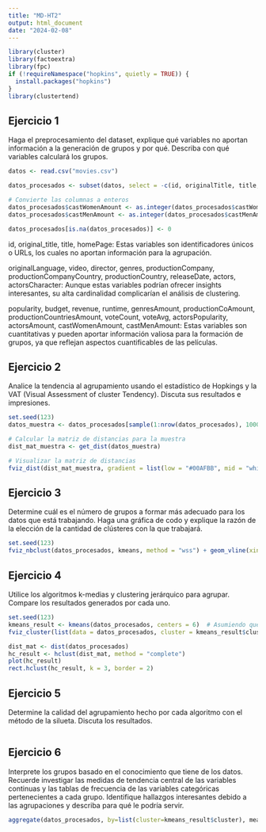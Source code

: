 ```yaml
---
title: "MD-HT2"
output: html_document
date: "2024-02-08"
---
```


``` r
library(cluster)
library(factoextra)
library(fpc)
if (!requireNamespace("hopkins", quietly = TRUE)) {
  install.packages("hopkins")
}
library(clustertend)
```

## Ejercicio 1 
Haga el preprocesamiento del dataset, explique qué variables no aportan información a la
generación de grupos y por qué. Describa con qué variables calculará los grupos.

```r
datos <- read.csv("movies.csv")

datos_procesados <- subset(datos, select = -c(id, originalTitle, title, homePage, originalLanguage, video, director, genres, productionCompany, productionCompanyCountry, productionCountry, releaseDate, actors, actorsCharacter, actorsPopularity))

# Convierte las columnas a enteros
datos_procesados$castWomenAmount <- as.integer(datos_procesados$castWomenAmount)
datos_procesados$castMenAmount <- as.integer(datos_procesados$castMenAmount)

datos_procesados[is.na(datos_procesados)] <- 0

```

id, original_title, title, homePage: Estas variables son identificadores únicos o URLs, los cuales no aportan información para la agrupación.

originalLanguage, video, director, genres, productionCompany, productionCompanyCountry, productionCountry, releaseDate, actors, actorsCharacter: Aunque estas variables podrían ofrecer insights interesantes, su alta cardinalidad complicarían el análisis de clustering.

popularity, budget, revenue, runtime, genresAmount, productionCoAmount, productionCountriesAmount, voteCount, voteAvg, actorsPopularity, actorsAmount, castWomenAmount, castMenAmount: Estas variables son cuantitativas y pueden aportar información valiosa para la formación de grupos, ya que reflejan aspectos cuantificables de las películas.


## Ejercicio 2
Analice la tendencia al agrupamiento usando el estadístico de Hopkings y la VAT (Visual Assessment
of cluster Tendency). Discuta sus resultados e impresiones.

```r

set.seed(123)
datos_muestra <- datos_procesados[sample(1:nrow(datos_procesados), 1000), ]

# Calcular la matriz de distancias para la muestra
dist_mat_muestra <- get_dist(datos_muestra)

# Visualizar la matriz de distancias
fviz_dist(dist_mat_muestra, gradient = list(low = "#00AFBB", mid = "white", high = "#FC4E07"))

```

## Ejercicio 3
Determine cuál es el número de grupos a formar más adecuado para los datos que está trabajando.
Haga una gráfica de codo y explique la razón de la elección de la cantidad de clústeres con la que
trabajará.

```r
set.seed(123)
fviz_nbclust(datos_procesados, kmeans, method = "wss") + geom_vline(xintercept = 4, linetype = 2)

```

## Ejercicio 4
Utilice los algoritmos k-medias y clustering jerárquico para agrupar. Compare los resultados
generados por cada uno.

```r
set.seed(123)
kmeans_result <- kmeans(datos_procesados, centers = 6)  # Asumiendo que se eligen 3 clusters
fviz_cluster(list(data = datos_procesados, cluster = kmeans_result$cluster))

dist_mat <- dist(datos_procesados)
hc_result <- hclust(dist_mat, method = "complete")
plot(hc_result)
rect.hclust(hc_result, k = 3, border = 2)

```

## Ejercicio 5
Determine la calidad del agrupamiento hecho por cada algoritmo con el método de la silueta. Discuta
los resultados.

```r

```

## Ejercicio 6
Interprete los grupos basado en el conocimiento que tiene de los datos. Recuerde investigar las
medidas de tendencia central de las variables continuas y las tablas de frecuencia de las variables
categóricas pertenecientes a cada grupo. Identifique hallazgos interesantes debido a las
agrupaciones y describa para qué le podría servir.

```r
aggregate(datos_procesados, by=list(cluster=kmeans_result$cluster), mean)

```
